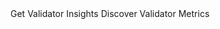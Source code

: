 <CardGroup cols={2}>
  <Card
    title="Solana Beach"
    icon="wave"
    href="https://solanabeach.io/"
    iconType="duotone"
  >
    Get Validator Insights
  </Card>
  <Card
    title="Validators App"
    icon="cloud-binary"
    href="https://www.validators.app/"
    iconType="duotone"
  >
    Discover Validator Metrics
  </Card>
</CardGroup>
